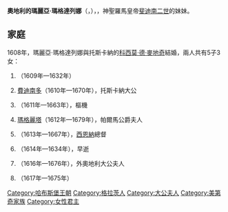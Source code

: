 {{Multiple issues|
{{Expand language|1=en|time=2020-12-03T05:49:52+00:00}}
{{Unreferenced|time=2020-12-03T05:49:52+00:00}}
}}
{{Infobox noble
| name        = 瑪麗亞·瑪格達列娜
| image       = Justus Sustermans - Portrait of Maria Maddalena of Austria.jpg
| succession  = 托斯卡納大公夫人
| reign       = 1609年 — 1621年
| birth_date  = {{Birth date|1589|10|07|df=y}}
| birth_place = [[格拉茨|格拉茲]]
| death_date  = {{Death date and age|1631|11|01|1589|10|07|df=y}}
| death_place = [[帕紹|帕紹]]
| noble family= [[哈布斯堡王朝|哈布斯堡王朝]]
| father      = [[卡爾二世_(內奧地利)|內奧地利大公卡爾二世]]
| mother      = [[巴伐利亞的瑪麗亞·安娜_(1551-1608)|巴伐利亞的瑪麗亞·安娜]]
}}
'''奧地利的瑪麗亞·瑪格達列娜'''（{{lang-de|Maria Magdalena von Österreich}}，{{bd|1589年|10月7日|1631年|11月1日}}），{{le|托斯卡納大公夫人|List of consorts of Tuscany}}，神聖羅馬皇帝[[斐迪南二世_(神圣罗马帝国)|斐迪南二世]]的妹妹。

== 家庭 ==
1608年，瑪麗亞·瑪格達列娜與托斯卡納的[[科西莫二世·德·美第奇|科西莫·德·麥地奇]]結婚，兩人共有5子3女：
# {{le|瑪麗亞·克里斯蒂娜·德·麥地奇|Maria Cristina de' Medici|瑪麗亞·克里斯蒂娜}}（1609年—1632年）
# [[斐迪南二世·德·美第奇|費迪南多]]（1610年—1670年），托斯卡納大公
# {{le|吉安卡洛·德·麥地奇|Giancarlo de' Medici|吉安卡洛}}（1611年—1663年），樞機
# [[瑪格麗塔·德·麥地奇|瑪格麗塔]]（1612年—1679年），帕爾馬公爵夫人
# {{le|馬蒂亞斯·德·麥地奇|Mattias de' Medici|馬蒂亞斯}}（1613年—1667年），[[錫耶納共和國|西恩納]]總督
# {{le|法蘭西斯科·德·麥地奇|Francesco de' Medici (1614–1634)|法蘭西斯科}}（1614年—1634年），早逝
# {{le|安娜·德·麥地奇|Anna de' Medici, Archduchess of Austria|安娜}}（1616年—1676年），外奧地利大公夫人
# {{le|利奧波多·德·麥地奇|Leopoldo de' Medici|利奧波多}}（1617年—1675年）

[[Category:哈布斯堡王朝|Category:哈布斯堡王朝]]
[[Category:格拉茨人|Category:格拉茨人]]
[[Category:大公夫人|Category:大公夫人]]
[[Category:美第奇家族|Category:美第奇家族]]
[[Category:女性君主|Category:女性君主]]